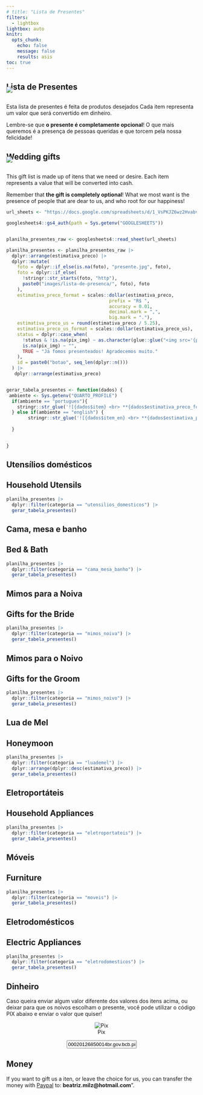 ```yaml
---
# title: "Lista de Presentes"
filters:
  - lightbox
lightbox: auto
knitr:
  opts_chunk: 
    echo: false
    message: false
    results: asis
toc: true
---
```


::: {.content-visible when-profile="portugues"}
# Lista de Presentes

![](images/floral.jpg){.nolightbox fig-align="center" style="margin-top: -30px;"}

Esta lista de presentes é feita de produtos desejados Cada item representa um valor que será convertido em dinheiro.

Lembre-se que **o presente é completamente opcional**! O que mais queremos é a presença de pessoas queridas e que torcem pela nossa felicidade!
:::


::: {.content-visible when-profile="english"}
# Wedding gifts

![](images/floral.jpg){.nolightbox fig-align="center" style="margin-top: -30px;"}

This gift list is made up of itens that we need or desire. Each item represents a value that will be converted into cash.

Remember that **the gift is completely optional**! What we most want is the presence of people that are dear to us, and who root for our happiness!
:::




```r
url_sheets <- "https://docs.google.com/spreadsheets/d/1_VsPKJZ6wz2HvabvGI6V-oW-1923KE_FyfKsvy-T2yc/edit#gid=0"

googlesheets4::gs4_auth(path = Sys.getenv("GOOGLESHEETS"))


planilha_presentes_raw <- googlesheets4::read_sheet(url_sheets) 

planilha_presentes <- planilha_presentes_raw |> 
  dplyr::arrange(estimativa_preco) |> 
  dplyr::mutate(
    foto = dplyr::if_else(is.na(foto), "presente.jpg", foto),
    foto = dplyr::if_else(
      !stringr::str_starts(foto, "http"),
      paste0("images/lista-de-presenca/", foto), foto
    ),
    estimativa_preco_format = scales::dollar(estimativa_preco,
                                      prefix = "R$ ", 
                                      accuracy = 0.01,
                                      decimal.mark = ",", 
                                      big.mark = "."),
    estimativa_preco_us = round(estimativa_preco / 5.25),
    estimativa_preco_us_format = scales::dollar(estimativa_preco_us),
    status = dplyr::case_when(
      !status & !is.na(pix_img) ~ as.character(glue::glue("<img src='{pix_img}' class='img-fluid figure-img'/>")),
      is.na(pix_img) ~ "",
      TRUE ~ "Já fomos presenteados! Agradecemos muito."
    ),
    id = paste0("botao", seq_len(dplyr::n()))
  ) |> 
   dplyr::arrange(estimativa_preco)


gerar_tabela_presentes <- function(dados) {
 ambiente <- Sys.getenv("QUARTO_PROFILE")
  if(ambiente == "portugues"){
    stringr::str_glue('![{dados$item} <br> **{dados$estimativa_preco_format}**]({dados$foto}){{group="fotos" description="Caso você queira nos presentear com este item, envie um pix com o valor para<br/>{dados$status}<br/>Se quiser usar o código PIX, copie o texto abaixo <br/><input type=\'text\' value=\'{dados$pix_code}\' id=\'{dados$id}\' class=\'copiar-pix\' onClick=\'this.select();\'></input>" }}\n\n')
  } else if(ambiente == "english") {
        stringr::str_glue('![{dados$item_en} <br> **{dados$estimativa_preco_us_format}**]({dados$foto}){{group="fotos" description="If you want to gift us this item, you can transfer **{dados$estimativa_preco_us_format}** with [Paypal](https://www.paypal.com/) to: **beatriz.milz@hotmail.com**" }}\n\n')
    
  }

  
}

```



::: {.content-visible when-profile="portugues"}

## Utensílios domésticos
:::

::: {.content-visible when-profile="english"}

##  Household Utensils
:::


::: {layout-ncol="2"}
```r
planilha_presentes |>
  dplyr::filter(categoria == "utensilios_domesticos") |>
  gerar_tabela_presentes()
```
:::



::: {.content-visible when-profile="portugues"}

## Cama, mesa e banho
:::

::: {.content-visible when-profile="english"}

##  Bed & Bath
:::

::: {layout-ncol="2"}
```r
planilha_presentes |>
  dplyr::filter(categoria == "cama_mesa_banho") |>
  gerar_tabela_presentes()
```
:::



::: {.content-visible when-profile="portugues"}

## Mimos para a Noiva
:::

::: {.content-visible when-profile="english"}

##  Gifts for the Bride
:::


::: {layout-ncol="2"}
```r
planilha_presentes |> 
  dplyr::filter(categoria == "mimos_noiva") |> 
  gerar_tabela_presentes()
```
:::


::: {.content-visible when-profile="portugues"}

## Mimos para o Noivo
:::

::: {.content-visible when-profile="english"}

##  Gifts for the Groom
:::


::: {layout-ncol="2"}
```r
planilha_presentes |> 
  dplyr::filter(categoria == "mimos_noivo") |> 
  gerar_tabela_presentes()
```
:::


::: {.content-visible when-profile="portugues"}

## Lua de Mel
:::

::: {.content-visible when-profile="english"}

##  Honeymoon
:::

::: {layout-ncol="2"}
```r
planilha_presentes |> 
  dplyr::filter(categoria == "luademel") |> 
  dplyr::arrange(dplyr::desc(estimativa_preco)) |> 
  gerar_tabela_presentes()
```
:::


::: {.content-visible when-profile="portugues"}

## Eletroportáteis
:::

::: {.content-visible when-profile="english"}

##  Household Appliances 
:::

::: {layout-ncol="2"}
```r
planilha_presentes |> 
  dplyr::filter(categoria == "eletroportateis") |> 
  gerar_tabela_presentes()
```
:::

::: {.content-visible when-profile="portugues"}

## Móveis
:::

::: {.content-visible when-profile="english"}

##  Furniture
:::


::: {layout-ncol="2"}
```r
planilha_presentes |> 
  dplyr::filter(categoria == "moveis") |> 
  gerar_tabela_presentes()
```
:::


::: {.content-visible when-profile="portugues"}

## Eletrodomésticos
:::

::: {.content-visible when-profile="english"}

##  Electric Appliances
:::


::: {layout-ncol="2"}
```r
planilha_presentes |> 
  dplyr::filter(categoria == "eletrodomesticos") |> 
  gerar_tabela_presentes()
```
:::

::: {.content-visible when-profile="portugues"}
## Dinheiro

Caso queira enviar algum valor diferente dos valores dos itens acima, ou deixar para que os noivos escolham o presente, você pode utilizar o código PIX abaixo e enviar o valor que quiser!

<center>
![Pix](https://i.imgur.com/JGPmV6k.png){group="fotos" description="Caso você queira nos presentear com este item, envie um pix desejado usando esse QR CODE, ou copie o número do código PIX abaixo: <br> <input type='text' value='00020126850014br.gov.bcb.pix0136cf692a90-fb2e-48f5-913d-f73f7ed66cc90223Casamento beaeju.com.br5204000053039865802BR5925JULIO ADOLFO ZUCON TRECEN6009SAO PAULO62180514CasamentoGeral63042424' id='pix-geral' class='copiar-pix' onClick='this.select();'></input>"}

<input type='text' value='00020126850014br.gov.bcb.pix0136cf692a90-fb2e-48f5-913d-f73f7ed66cc90223Casamento beaeju.com.br5204000053039865802BR5925JULIO ADOLFO ZUCON TRECEN6009SAO PAULO62180514CasamentoGeral63042424' id='pix-geral' class='copiar-pix' onClick='this.select();'></input>
</center>


:::


::: {.content-visible when-profile="english"}

##  Money

If you want to gift us a iten, or leave the choice for us, you can transfer the money with [Paypal](https://www.paypal.com/) to: **beatriz.milz@hotmail.com**".
:::

